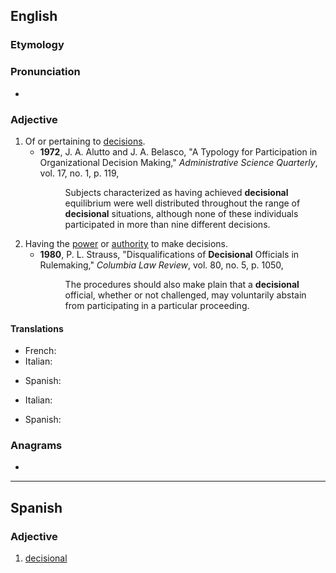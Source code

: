 ==English==

===Etymology===
{{suffix|en|decision|al}}

===Pronunciation===
* {{a|UK}} {{IPA|en|[dɪˈsɪʒənəɫ]}}

===Adjective===
{{en-adj|-}}

# Of or pertaining to [[decision]]s.
#* '''1972''', J. A. Alutto and J. A. Belasco, "A Typology for Participation in Organizational Decision Making," ''Administrative Science Quarterly'', vol. 17, no. 1, p. 119,
#*: Subjects characterized as having achieved '''decisional''' equilibrium were well distributed throughout the range of '''decisional''' situations, although none of these individuals participated in more than nine different decisions.
# Having the [[power]] or [[authority]] to make decisions.
#* '''1980''', P. L. Strauss, "Disqualifications of '''Decisional''' Officials in Rulemaking," ''Columbia Law Review'', vol. 80, no. 5, p. 1050,
#*: The procedures should also make plain that a '''decisional''' official, whether or not challenged, may voluntarily abstain from participating in a particular proceeding.

====Translations====
{{trans-top|of or pertaining to decisions}}
* French: {{t+|fr|décisionnel}}
* Italian: {{t+|it|decisionale}}
{{trans-mid}}
* Spanish: {{t|es|producto de una decisión o juicio|m}}
{{trans-bottom}}

{{trans-top|having the power or authority to make decisions}}
* Italian: {{t+|it|decisionale}}
{{trans-mid}}
* Spanish: {{t|es|que tiene la facultad o la autoridad para tomar decisiones o hacer juicios}}
{{trans-bottom}}

===Anagrams===
* {{anagrams|en|a=acdeiilnos|lidocaines|oleacinids}}

----

==Spanish==

===Adjective===
{{es-adj-old|pl=decisionales}}

# [[#English|decisional]]